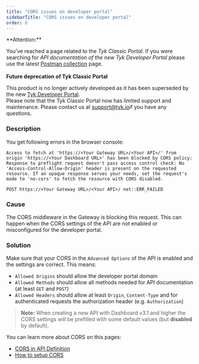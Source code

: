 ```yaml
---
title: "CORS issues on developer portal"
sidebarTitle: "CORS issues on developer portal"
order: 6
---
```



<Warning>
**Attention:**

You’ve reached a page related to the *Tyk Classic Portal*. If you were searching for *API documentation of the new Tyk
Developer Portal* please use the latest
[Postman collection](/docsv2/docsv2/product-stack/tyk-enterprise-developer-portal/api-documentation/tyk-edp-api) page.
<br />
<br />
**Future deprecation of Tyk Classic Portal**

This product is no longer actively developed as it
has been superseded by the new [Tyk Developer Portal](/docsv2/docsv2/portal/overview).
<br />
Please note that the Tyk Classic Portal now has limited support and maintenance. Please contact us at
[support@tyk.io](<mailto:support@tyk.io?subject=Tyk classic developer portal>)if you have any questions.
</Warning>


### Description

You get following errors in the browser console:
```
Access to fetch at 'https://<Your Gateway URL>/<Your API>/' from origin 'https://<Your Dashboard URL>' has been blocked by CORS policy: Response to preflight request doesn't pass access control check: No 'Access-Control-Allow-Origin' header is present on the requested resource. If an opaque response serves your needs, set the request's mode to 'no-cors' to fetch the resource with CORS disabled.
```
```
POST https://<Your Gateway URL>/<Your API>/ net::ERR_FAILED
```

### Cause

The CORS middleware in the Gateway is blocking this request. This can happen when the CORS settings of the API are not enabled or misconfigured for the developer portal.

### Solution

Make sure that your CORS in the `Advanced Options` of the API is enabled and the settings are correct. This means:
 - `Allowed Origins` should allow the developer portal domain
 - `Allowed Methods` should allow all methods needed for API documentation (at least `GET` and `POST`)
 - `Allowed Headers` should allow at least `Origin`, `Content-Type` and for authenticated requests the authorization header (e.g. `Authorization`)

 > **Note:** When creating a new API with Dashboard v3.1 and higher the CORS settings will be prefilled with some default values (but **disabled** by default).

 You can learn more about CORS on this pages:
 - [CORS in API Definition](/docsv2/docsv2/api-management/gateway-config-tyk-classic#cross-origin-resource-sharing-cors)
 - [How to setup CORS](/docsv2/docsv2/api-management/troubleshooting-debugging#how-to-setup-cors) 
